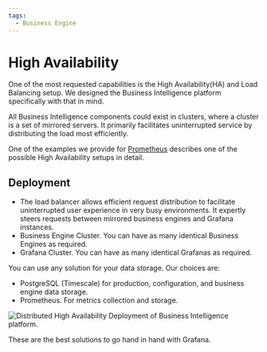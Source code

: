 ```yaml
---
tags:
  - Business Engine
---
```



# High Availability

One of the most requested capabilities is the High Availability(HA) and Load Balancing setup. We designed the Business Intelligence platform specifically with that in mind.

All Business Intelligence components could exist in clusters, where a cluster is a set of mirrored servers. It primarily facilitates uninterrupted service by distributing the load most efficiently.

One of the examples we provide for [Prometheus](/big/alerting/datasources/prometheus/) describes one of the possible High Availability setups in detail.

## Deployment

- The load balancer allows efficient request distribution to facilitate uninterrupted user experience in very busy environments. It expertly steers requests between mirrored business engines and Grafana instances.
- Business Engine Cluster. You can have as many identical Business Engines as required.
- Grafana Cluster. You can have as many identical Grafanas as required.

You can use any solution for your data storage. Our choices are:

- PostgreSQL (Timescale) for production, configuration, and business engine data storage.
- Prometheus. For metrics collection and storage.

<Image
  title="Distributed High Availability Deployment of Business Intelligence platform."
  src="/img/big/high-availability/overview.png"
/>

These are the best solutions to go hand in hand with Grafana.
